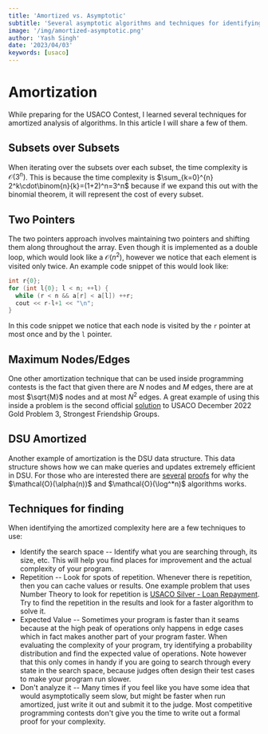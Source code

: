 ```yaml
---
title: 'Amortized vs. Asymptotic'
subtitle: 'Several asymptotic algorithms and techniques for identifying them'
image: '/img/amortized-asymptotic.png'
author: 'Yash Singh'
date: '2023/04/03'
keywords: [usaco]
---
```


# Amortization

While preparing for the USACO Contest, I learned several techniques for amortized analysis of algorithms. In this article I will share a few of them.

## Subsets over Subsets

When iterating over the subsets over each subset, the time complexity is $\mathcal{O}(3^n)$. This is because the time complexity is $\sum_{k=0}^{n} 2^k\cdot\binom{n}{k}=(1+2)^n=3^n$ because if we expand this out with the binomial theorem, it will represent the cost of every subset.

## Two Pointers

The two pointers approach involves maintaining two pointers and shifting them along throughout the array. Even though it is implemented as a double loop, which would look like a $\mathcal{O}(n^2)$, however we notice that each element is visited only twice. An example code snippet of this would look like:

```cpp
int r{0};
for (int l{0}; l < n; ++l) {
  while (r < n && a[r] < a[l]) ++r;
  cout << r-l+1 << "\n";
}
```
In this code snippet we notice that each node is visited by the `r` pointer at most once and by the `l` pointer.

## Maximum Nodes/Edges

One other amortization technique that can be used inside programming contests is the fact that given there are $N$ nodes and $M$ edges, there are at most $\sqrt{M}$ nodes and at most $N^2$ edges. A great example of using this inside a problem is the second official [solution](http://usaco.org/current/data/sol_prob3_gold_dec22.html) to USACO December 2022 Gold Problem 3, Strongest Friendship Groups.

## DSU Amortized

Another example of amortization is the DSU data structure. This data structure shows how we can make queries and updates extremely efficient in DSU. For those who are interested there are [several](https://codeforces.com/blog/entry/98275) [proofs](https://en.wikipedia.org/wiki/Disjoint-set_data_structure#Proof_of_O(m_log*_n)_time_complexity_of_Union-Find) for why the $\mathcal{O}(\alpha(n))$ and $\mathcal{O}(\log^*n)$ algorithms works.

## Techniques for finding

When identifying the amortized complexity here are a few techniques to use:

- Identify the search space -- Identify what you are searching through, its size, etc. This will help you find places for improvement and the actual complexity of your program.
- Repetition -- Look for spots of repetition. Whenever there is repetition, then you can cache values or results. One example problem that uses Number Theory to look for repetition is [USACO Silver - Loan Repayment](http://www.usaco.org/index.php?page=viewproblem2&cpid=991). Try to find the repetition in the results and look for a faster algorithm to solve it.
- Expected Value -- Sometimes your program is faster than it seams because at the high peak of operations only happens in edge cases which in fact makes another part of your program faster. When evaluating the complexity of your program, try identifying a probability distribution and find the expected value of operations. Note however that this only comes in handy if you are going to search through every state in the search space, because judges often design their test cases to make your program run slower.
- Don't analyze it -- Many times if you feel like you have some idea that would asymptotically seem slow, but might be faster when run amortized, just write it out and submit it to the judge. Most competitive programming contests don't give you the time to write out a formal proof for your complexity.
